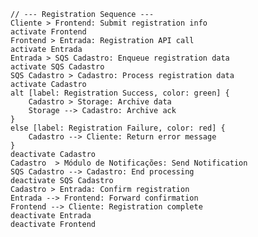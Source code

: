 ```plaintext
// --- Registration Sequence ---
Cliente > Frontend: Submit registration info
activate Frontend
Frontend > Entrada: Registration API call
activate Entrada
Entrada > SQS Cadastro: Enqueue registration data
activate SQS Cadastro
SQS Cadastro > Cadastro: Process registration data
activate Cadastro
alt [label: Registration Success, color: green] {
    Cadastro > Storage: Archive data
    Storage --> Cadastro: Archive ack
}
else [label: Registration Failure, color: red] {
    Cadastro --> Cliente: Return error message
}
deactivate Cadastro
Cadastro  > Módulo de Notificações: Send Notification
SQS Cadastro --> Cadastro: End processing
deactivate SQS Cadastro
Cadastro > Entrada: Confirm registration
Entrada --> Frontend: Forward confirmation
Frontend --> Cliente: Registration complete
deactivate Entrada
deactivate Frontend
```